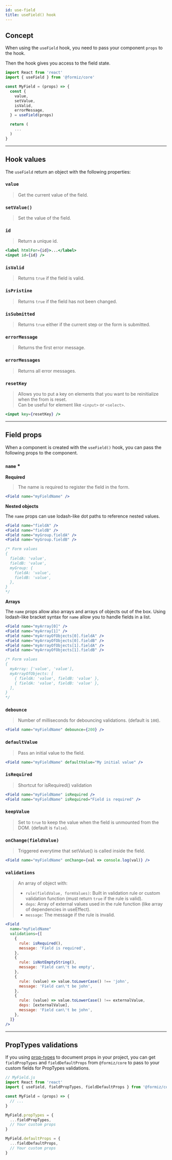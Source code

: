 ```yaml
---
id: use-field
title: useField() hook
---
```



## Concept

When using the `useField` hook, you need to pass your component `props` to the hook.

Then the hook gives you access to the field state.

```jsx
import React from 'react'
import { useField } from '@formiz/core'

const MyField = (props) => {
  const {
    value,
    setValue,
    isValid,
    errorMessage,
  } = useField(props)

  return (
    ...
  )
}
```

---

## Hook values

The `useField` return an object with the following properties:

### `value`

> Get the current value of the field.

### `setValue()`

> Set the value of the field.

### `id`

> Return a unique id.

```jsx
<label htmlFor={id}>...</label>
<input id={id} />
```

### `isValid`

> Returns `true` if the field is valid.

### `isPristine`

> Returns `true` if the field has not been changed.

### `isSubmitted`

> Returns `true` either if the current step or the form is submitted.

### `errorMessage`

> Returns the first error message.

### `errorMessages`

> Returns all error messages.

### `resetKey`

> Allows you to put a key on elements that you want to be reinitialize when the from is reset.<br />
> Can be useful for element like `<input>` or `<select>`.

```jsx
<input key={resetKey} />
```

---

## Field props

When a component is created with the `useField()` hook,
you can pass the following props to the component.

### `name` *
**Required**

> The name is required to register the field in the form.

```jsx
<Field name="myFieldName" />
```

**Nested objects**

The `name` props can use lodash-like dot paths to reference nested values.

```jsx
<Field name="fieldA" />
<Field name="fieldB" />
<Field name="myGroup.fieldA" />
<Field name="myGroup.fieldB" />

/* Form values
{
  fieldA: 'value',
  fieldB: 'value',
  myGroup: {
    fieldA: 'value',
    fieldB: 'value',
  },
}
*/
```

**Arrays**

The `name` props allow also arrays and arrays of objects out of the box.
Using lodash-like bracket syntax for `name` allow you to handle fields in a list.

```jsx
<Field name="myArray[0]" />
<Field name="myArray[1]" />
<Field name="myArrayOfObjects[0].fieldA" />
<Field name="myArrayOfObjects[0].fieldB" />
<Field name="myArrayOfObjects[1].fieldA" />
<Field name="myArrayOfObjects[1].fieldB" />

/* Form values
{
  myArray: ['value', 'value'],
  myArrayOfObjects: [
    { fieldA: 'value', fieldB: 'value' },
    { fieldA: 'value', fieldB: 'value' },
  ],
}
*/
```

### `debounce`

> Number of milliseconds for debouncing validations. (default is `100`).

```jsx
<Field name="myFieldName" debounce={200} />
```

### `defaultValue`

> Pass an initial value to the field.

```jsx
<Field name="myFieldName" defaultValue="My initial value" />
```

### `isRequired`

> Shortcut for isRequired() validation

```jsx
<Field name="myFieldName" isRequired />
<Field name="myFieldName" isRequired="Field is required" />
```

### `keepValue`

> Set to `true` to keep the value when the field is unmounted from the DOM. (default is `false`).

### `onChange(fieldValue)`

> Triggered everytime that setValue() is called inside the field.

```jsx
<Field name="myFieldName" onChange={val => console.log(val)} />
```

### `validations`

> An array of object with:
> - `rule(fieldValue, formValues)`: Built in validation rule or custom validation function (must return `true` if the rule is valid).
> - `deps`: Array of external values used in the rule function (like array of dependencies in useEffect).
> - `message`: The message if the rule is invalid.

```jsx
<Field
  name="myFieldName"
  validations={[
    {
      rule: isRequired(),
      message: 'Field is required',
    },
    {
      rule: isNotEmptyString(),
      message: 'Field can\'t be empty',
    },
    {
      rule: (value) => value.toLowerCase() !== 'john',
      message: 'Field can\'t be john',
    },
    {
      rule: (value) => value.toLowerCase() !== externalValue,
      deps: [externalValue],
      message: 'Field can\'t be john',
    },
  ]}
/>
```

---

## PropTypes validations

If you using [prop-types](https://www.npmjs.com/package/prop-types) to document props in your project,
you can get `fieldPropTypes` and `fieldDefaultProps` from `@formiz/core` to pass to your custom fields for PropTypes validations.

```jsx
// MyField.js
import React from 'react'
import { useField, fieldPropTypes, fieldDefaultProps } from '@formiz/core'

const MyField = (props) => {
  // ...
}

MyField.propTypes = {
  ...fieldPropTypes,
  // Your custom props
}

MyField.defaultProps = {
  ...fieldDefaultProps,
  // Your custom props
}
```
